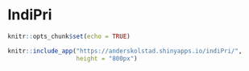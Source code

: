 

# IndiPri

```r
knitr::opts_chunk$set(echo = TRUE)
```


```r
knitr::include_app("https://anderskolstad.shinyapps.io/indiPri/",
                   height = "800px")
```

